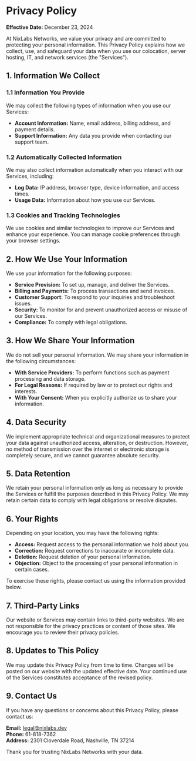 # Privacy Policy

**Effective Date:** December 23, 2024

At NixLabs Networks, we value your privacy and are committed to protecting your personal information. This Privacy Policy explains how we collect, use, and safeguard your data when you use our colocation, server hosting, IT, and network services (the "Services").


## 1. Information We Collect

### 1.1 Information You Provide

We may collect the following types of information when you use our Services:

- **Account Information:** Name, email address, billing address, and payment details.
- **Support Information:** Any data you provide when contacting our support team.

### 1.2 Automatically Collected Information

We may also collect information automatically when you interact with our Services, including:

- **Log Data:** IP address, browser type, device information, and access times.
- **Usage Data:** Information about how you use our Services.

### 1.3 Cookies and Tracking Technologies

We use cookies and similar technologies to improve our Services and enhance your experience. You can manage cookie preferences through your browser settings.


## 2. How We Use Your Information

We use your information for the following purposes:

- **Service Provision:** To set up, manage, and deliver the Services.
- **Billing and Payments:** To process transactions and send invoices.
- **Customer Support:** To respond to your inquiries and troubleshoot issues.
- **Security:** To monitor for and prevent unauthorized access or misuse of our Services.
- **Compliance:** To comply with legal obligations.



## 3. How We Share Your Information

We do not sell your personal information. We may share your information in the following circumstances:

- **With Service Providers:** To perform functions such as payment processing and data storage.
- **For Legal Reasons:** If required by law or to protect our rights and interests.
- **With Your Consent:** When you explicitly authorize us to share your information.



## 4. Data Security

We implement appropriate technical and organizational measures to protect your data against unauthorized access, alteration, or destruction. However, no method of transmission over the internet or electronic storage is completely secure, and we cannot guarantee absolute security.



## 5. Data Retention

We retain your personal information only as long as necessary to provide the Services or fulfill the purposes described in this Privacy Policy. We may retain certain data to comply with legal obligations or resolve disputes.



## 6. Your Rights

Depending on your location, you may have the following rights:

- **Access:** Request access to the personal information we hold about you.
- **Correction:** Request corrections to inaccurate or incomplete data.
- **Deletion:** Request deletion of your personal information.
- **Objection:** Object to the processing of your personal information in certain cases.

To exercise these rights, please contact us using the information provided below.



## 7. Third-Party Links

Our website or Services may contain links to third-party websites. We are not responsible for the privacy practices or content of those sites. We encourage you to review their privacy policies.



## 8. Updates to This Policy

We may update this Privacy Policy from time to time. Changes will be posted on our website with the updated effective date. Your continued use of the Services constitutes acceptance of the revised policy.



## 9. Contact Us

If you have any questions or concerns about this Privacy Policy, please contact us:

**Email:** legal@nixlabs.dev<br/>
**Phone:** 61-818-7362<br/>
**Address:** 2301 Cloverdale Road, Nashville, TN 37214<br/>


Thank you for trusting NixLabs Networks with your data.
